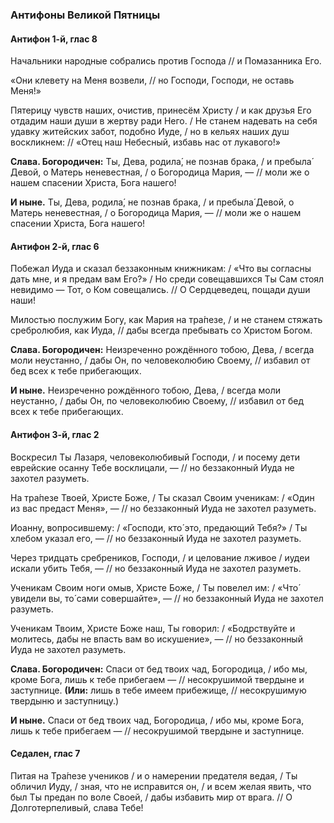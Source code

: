 ### Антифоны Великой Пятницы

#### Антифон 1-й, глас 8

Начальники народные собрались против Господа // и Помазанника Его. 

«Они клевету на Меня возвели, // но Господи, Господи, не оставь Меня!»

Пятерицу чувств наших, очистив, принесём Христу / и как друзья Его отдадим наши души в жертву ради Него. / Не станем надевать на себя удавку житейских забот, подобно Иуде, / но в кельях наших душ воскликнем: // «Отец наш Небесный, избавь нас от лукавого!»


**Слава. Богородичен:** Ты, Дева, родила́, не познав брака, / и пребыла́ Девой, о Матерь неневестная, / о Богородица Мария, — // моли же о нашем спасении Христа, Бога нашего! 

**И ныне.** Ты, Дева, родила́, не познав брака, / и пребыла́ Девой, о Матерь неневестная, / о Богородица Мария, — // моли же о нашем спасении Христа, Бога нашего! 

#### Антифон 2-й, глас 6

Побежал Иуда и сказал беззаконным книжникам: / «Что вы согласны дать мне, и я предам вам Его?» / Но среди совещавшихся Ты Сам стоял невидимо — Тот, о Ком совещались. // О Сердцеведец, пощади души наши!

Милостью послужим Богу, как Мария на тра́пезе, / и не станем стяжать сребролюбия, как Иуда, // дабы всегда пребывать со Христом Богом.

**Слава. Богородичен:** Неизреченно рождённого тобою, Дева, / всегда моли неустанно, / дабы Он, по человеколюбию Своему, // избавил от бед всех к тебе прибегающих.

**И ныне.** Неизреченно рождённого тобою, Дева, / всегда моли неустанно, / дабы Он, по человеколюбию Своему, // избавил от бед всех к тебе прибегающих.

#### Антифон 3-й, глас 2

Воскресил Ты Лазаря, человеколюбивый Господи, / и посему дети еврейские осанну Тебе восклицали, — // но беззаконный Иуда не захотел разуметь.

На тра́пезе Твоей, Христе Боже, / Ты сказал Своим ученикам: / «Один из вас предаст Меня», — // но беззаконный Иуда не захотел разуметь.

Иоанну, вопросившему: / «Господи, кто́ это, предающий Тебя?» / Ты хлебом указал его, — // но беззаконный Иуда не захотел разуметь.

Через тридцать сребреников, Господи, / и целование лживое / иудеи искали убить Тебя, — // но беззаконный Иуда не захотел разуметь.

Ученикам Своим ноги омыв, Христе Боже, / Ты повелел им: / «Что́ увидели вы, то́ сами совершайте», — // но беззаконный Иуда не захотел разуметь.

Ученикам Твоим, Христе Боже наш, Ты говорил: / «Бодрствуйте и молитесь, дабы не впасть вам во искушение», — // но беззаконный Иуда не захотел разуметь.

**Слава. Богородичен:** Спаси от бед твоих чад, Богородица, / ибо мы, кроме Бога, лишь к тебе прибегаем — // несокрушимой твердыне и заступнице. **(Или:** лишь в тебе имеем прибежище, // несокрушимую твердыню и заступницу.<R>)</R>

**И ныне.** Спаси от бед твоих чад, Богородица, / ибо мы, кроме Бога, лишь к тебе прибегаем — // несокрушимой твердыне и заступнице.

#### Седален, глас 7

Питая на Тра́пезе учеников / и о намерении предателя ведая, / Ты обличил Иуду, / зная, что не исправится он, / и всем желая явить, что был Ты предан по воле Своей, / дабы избавить мир от врага. // О Долготерпеливый, слава Тебе!

